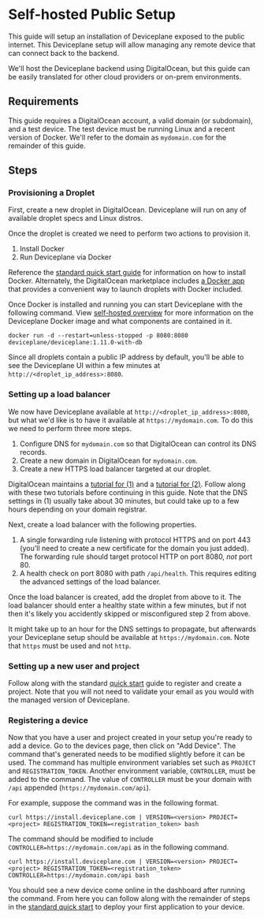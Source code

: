 
<Docs title="Self-hosted Public Setup">

# Self-hosted Public Setup

This guide will setup an installation of Deviceplane exposed to the public internet. This Deviceplane setup will allow managing any remote device that can connect back to the backend.

We'll host the Deviceplane backend using DigitalOcean, but this guide can be easily translated for other cloud providers or on-prem environments.

## Requirements

This guide requires a DigitalOcean account, a valid domain (or subdomain), and a test device. The test device must be running Linux and a recent version of Docker. We'll refer to the domain as `mydomain.com` for the remainder of this guide.

## Steps

### Provisioning a Droplet

First, create a new droplet in DigitalOcean. Deviceplane will run on any of available droplet specs and Linux distros.

Once the droplet is created we need to perform two actions to provision it.

1. Install Docker
1. Run Deviceplane via Docker

Reference the [standard quick start guide](./quick-start) for information on how to install Docker. Alternately, the DigitalOcean marketplace includes [a Docker app](https://marketplace.digitalocean.com/apps/docker) that provides a convenient way to launch droplets with Docker included.

Once Docker is installed and running you can start Deviceplane with the following command. View [self-hosted overview](./self-hosted) for more information on the Deviceplane Docker image and what components are contained in it.

```
docker run -d --restart=unless-stopped -p 8080:8080 deviceplane/deviceplane:1.11.0-with-db
```

Since all droplets contain a public IP address by default, you'll be able to see the Deviceplane UI within a few minutes at `http://<droplet_ip_address>:8080`.

### Setting up a load balancer

We now have Deviceplane available at `http://<droplet_ip_address>:8080`, but what we'd like is to have it available at `https://mydomain.com`. To do this we need to perform three more steps.

1. Configure DNS for `mydomain.com` so that DigitalOcean can control its DNS records.
1. Create a new domain in DigitalOcean for `mydomain.com`.
1. Create a new HTTPS load balancer targeted at our droplet.

DigitalOcean maintains a [tutorial for (1)](https://www.digitalocean.com/community/tutorials/how-to-point-to-digitalocean-nameservers-from-common-domain-registrars) and a [tutorial for (2)](https://www.digitalocean.com/docs/networking/dns/how-to/add-domains/). Follow along with these two tutorials before continuing in this guide. Note that the DNS settings in (1) usually take about 30 minutes, but could take up to a few hours depending on your domain registrar.

Next, create a load balancer with the following properties.

1. A single forwarding rule listening with protocol HTTPS and on port 443 (you'll need to create a new certificate for the domain you just added). The forwarding rule should target protocol HTTP on port 8080, *not* port 80.
2. A health check on port 8080 with path `/api/health`. This requires editing the advanced settings of the load balancer.

Once the load balancer is created, add the droplet from above to it. The load balancer should enter a healthy state within a few minutes, but if not then it's likely you accidently skipped or misconfigured step 2 from above.

It might take up to an hour for the DNS settings to propagate, but afterwards your Deviceplane setup should be available at `https://mydomain.com`. Note that `https` must be used and not `http`.

### Setting up a new user and project

Follow along with the standard [quick start](./quick-start) guide to register and create a project. Note that you will not need to validate your email as you would with the managed version of Deviceplane.

### Registering a device

Now that you have a user and project created in your setup you're ready to add a device. Go to the devices page, then click on "Add Device". The command that's generated needs to be modified slightly before it can be used. The command has multiple environment variables set such as `PROJECT` and `REGISTRATION_TOKEN`. Another environment variable, `CONTROLLER`, must be added to the command. The value of `CONTROLLER` must be your domain with `/api` appended (`https://mydomain.com/api`).

For example, suppose the command was in the following format.

```
curl https://install.deviceplane.com | VERSION=<version> PROJECT=<project> REGISTRATION_TOKEN=<registration_token> bash
```

The command should be modified to include `CONTROLLER=https://mydomain.com/api` as in the following command.

```
curl https://install.deviceplane.com | VERSION=<version> PROJECT=<project> REGISTRATION_TOKEN=<registration_token> CONTROLLER=https://mydomain.com/api bash
```

You should see a new device come online in the dashboard after running the command. From here you can follow along with the remainder of steps in the [standard quick start](./quick-start) to deploy your first application to your device.

</Docs>

